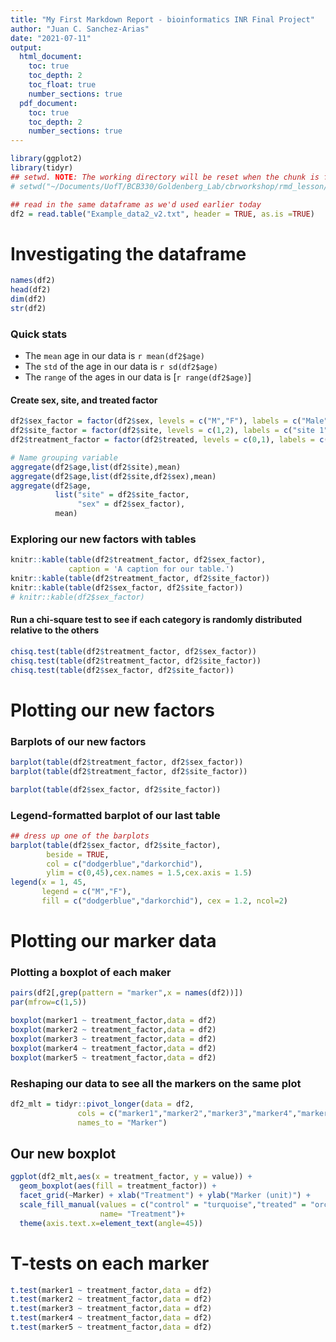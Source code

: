 ```yaml
---
title: "My First Markdown Report - bioinformatics INR Final Project"
author: "Juan C. Sanchez-Arias"
date: "2021-07-11"
output:
  html_document: 
    toc: true
    toc_depth: 2
    toc_float: true
    number_sections: true
  pdf_document: 
    toc: true
    toc_depth: 2
    number_sections: true
---
```


```r
library(ggplot2)
library(tidyr)
## setwd. NOTE: The working directory will be reset when the chunk is finished running.
# setwd("~/Documents/UofT/BCB330/Goldenberg_Lab/cbrworkshop/rmd_lesson/data")

## read in the same dataframe as we'd used earlier today
df2 = read.table("Example_data2_v2.txt", header = TRUE, as.is =TRUE)
```

# Investigating the dataframe
``` r
names(df2)
head(df2)
dim(df2)
str(df2)
```

### Quick stats
* The `mean` age in our data is `r mean(df2$age)`
* The `std` of the age in our data is `r sd(df2$age)`
* The `range` of the ages in our data is [`r range(df2$age)`]

#### Create sex, site, and treated factor 
```r
df2$sex_factor = factor(df2$sex, levels = c("M","F"), labels = c("Male","Female"))
df2$site_factor = factor(df2$site, levels = c(1,2), labels = c("site 1","site 2"))
df2$treatment_factor = factor(df2$treated, levels = c(0,1), labels = c("control","treated"))
```


```r
# Name grouping variable
aggregate(df2$age,list(df2$site),mean)
aggregate(df2$age,list(df2$site,df2$sex),mean)
aggregate(df2$age,
          list("site" = df2$site_factor,
               "sex" = df2$sex_factor), 
          mean)
```

### Exploring our new factors with tables
```r
knitr::kable(table(df2$treatment_factor, df2$sex_factor), 
             caption = 'A caption for our table.')
knitr::kable(table(df2$treatment_factor, df2$site_factor))
knitr::kable(table(df2$sex_factor, df2$site_factor))
# knitr::kable(df2$sex_factor)
```

#### Run a chi-square test to see if each category is randomly distributed relative to the others
```r
chisq.test(table(df2$treatment_factor, df2$sex_factor))
chisq.test(table(df2$treatment_factor, df2$site_factor))
chisq.test(table(df2$sex_factor, df2$site_factor))
```

# Plotting our new factors
### Barplots of our new factors
```r
barplot(table(df2$treatment_factor, df2$sex_factor))
barplot(table(df2$treatment_factor, df2$site_factor))
```

``` r
barplot(table(df2$sex_factor, df2$site_factor))
```

### Legend-formatted barplot of our last table  
```r
## dress up one of the barplots 
barplot(table(df2$sex_factor, df2$site_factor),
        beside = TRUE,
        col = c("dodgerblue","darkorchid"),
        ylim = c(0,45),cex.names = 1.5,cex.axis = 1.5)
legend(x = 1, 45,
       legend = c("M","F"),
       fill = c("dodgerblue","darkorchid"), cex = 1.2, ncol=2)
```

# Plotting our marker data 
### Plotting a boxplot of each maker
```r
pairs(df2[,grep(pattern = "marker",x = names(df2))])
par(mfrow=c(1,5))

boxplot(marker1 ~ treatment_factor,data = df2)
boxplot(marker2 ~ treatment_factor,data = df2)
boxplot(marker3 ~ treatment_factor,data = df2)
boxplot(marker4 ~ treatment_factor,data = df2)
boxplot(marker5 ~ treatment_factor,data = df2)
```

### Reshaping our data to see all the markers on the same plot 
```r
df2_mlt = tidyr::pivot_longer(data = df2, 
               cols = c("marker1","marker2","marker3","marker4","marker5"),
               names_to = "Marker")

```

## Our new boxplot 
```r
ggplot(df2_mlt,aes(x = treatment_factor, y = value)) +
  geom_boxplot(aes(fill = treatment_factor)) + 
  facet_grid(~Marker) + xlab("Treatment") + ylab("Marker (unit)") + 
  scale_fill_manual(values = c("control" = "turquoise","treated" = "orchid"),
                    name= "Treatment")+
  theme(axis.text.x=element_text(angle=45))

```

# T-tests on each marker
```r
t.test(marker1 ~ treatment_factor,data = df2)
t.test(marker2 ~ treatment_factor,data = df2)
t.test(marker3 ~ treatment_factor,data = df2)
t.test(marker4 ~ treatment_factor,data = df2)
t.test(marker5 ~ treatment_factor,data = df2)

```




 
  




